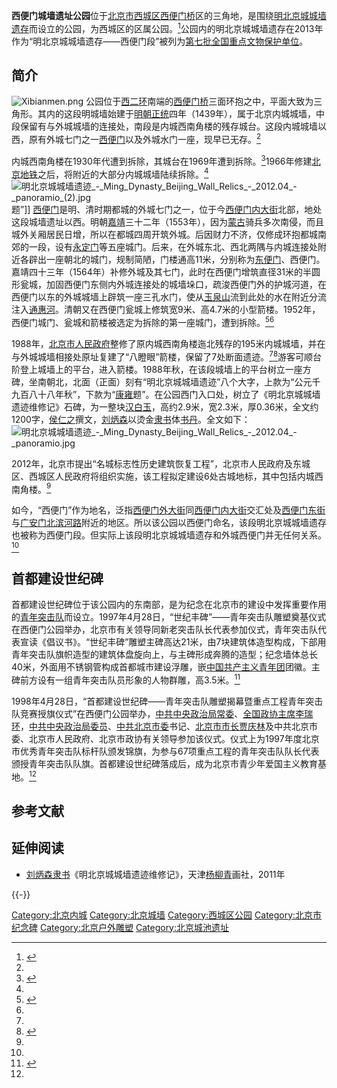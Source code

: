 {{文物保护单位
| 级别 = 全国
| Cat = 北京全国重点文物保护单位
| 省区市 = 北京市
| 图片 = 明北京城城墙遗存西便门段国保碑.JPG
| 名称 = 明北京城城墙遗存
| 子项 = 西便门段 
| 编号 = 7-0707
| 分类 = 古建筑
| 时代 = 明
| 所在 = [[北京市|北京市]]西城区
|坐标 = {{coord|39.89890|116.35117|display=inline,title}}
| 登录 = 2013年
}}

'''西便门城墙遗址公园'''位于[[北京市|北京市]][[西城区|西城区]][[西便门桥|西便门桥]]区的三角地，是围绕[[北京城墙|明北京城城墙遗存]]而设立的公园，为西城区的区属公园。<ref>{{Cite web |url=http://www.bjyl.gov.cn/gyfjqyl/cs/xcq1/201105/t20110510_91813.html |title=西便门城墙遗址公园，首都园林绿化网，于2014-09-14查阅 |access-date=2014-09-14 |archive-url=https://web.archive.org/web/20130926221057/http://www.bjyl.gov.cn/gyfjqyl/cs/xcq1/201105/t20110510_91813.html |archive-date=2013-09-26 |dead-url=yes }}</ref>公园内的明北京城城墙遗存在2013年作为“明北京城城墙遗存——西便门段”被列为[[第七批全国重点文物保护单位|第七批全国重点文物保护单位]]。

==简介==
[[File:Xibianmen.png|thumb]]
公园位于[[北京二环路|西二环]]南端的[[西便门桥|西便门桥]]三面环抱之中，平面大致为三角形。其内的这段明城墙始建于[[明朝|明朝]][[正统_(年号)|正统]]四年（1439年），属于北京内城城墙，中段保留有与外城城墙的连接处，南段是内城西南角楼的残存城台。这段内城城墙以西，原有外城七门之一[[西便门|西便门]]以及外城水门一座，现早已无存。<ref name=rmw/>

内城西南角楼在1930年代遭到拆除，其城台在1969年遭到拆除。<ref>{{Cite web |url=http://sd.ifeng.com/chinese/guoxuejiangtang/detail_2013_09/18/1236625_1.shtml |title=盘点：建国后北京有多少座城门被拆除？，凤凰网，2013-09-18 |access-date=2014-09-14 |archive-date=2016-03-04 |archive-url=https://web.archive.org/web/20160304204514/http://sd.ifeng.com/chinese/guoxuejiangtang/detail_2013_09/18/1236625_1.shtml |dead-url=no }}</ref>1966年修建[[北京地铁|北京地铁]]之后，将附近的大部分内城城墙陆续拆除。<ref name=rmw/>
[[File:明北京城城墙遗迹_-_Ming_Dynasty_Beijing_Wall_Relics_-_2012.04_-_panoramio_(2).jpg|thumb]]题”]]
[[西便门|西便门]]是明、清时期都城的外城七门之一，位于今[[西便门内大街|西便门内大街]]北部，地处这段城墙遗址以西。明朝[[嘉靖|嘉靖]]三十二年（1553年），因为[[蒙古|蒙古]]骑兵多次南侵，而且城外关厢居民日增，所以在都城四周开筑外城。后因财力不济，仅修成环抱都城南郊的一段，设有[[永定门|永定门]]等五座城门。后来，在外城东北、西北两隅与内城连接处附近各辟出一座朝北的城门，规制简陋，门楼通高11米，分别称为[[东便门|东便门]]、西便门。嘉靖四十三年（1564年）补修外城及其七门，此时在西便门增筑直径31米的半圆形瓮城，加固西便门东侧内外城连接处的城墙垛口，疏浚西便门外的护城河道，在西便门以东的外城城墙上辟筑一座三孔水门，使从[[玉泉山|玉泉山]]流到此处的水在附近分流注入[[通惠河|通惠河]]。清朝又在西便门瓮城上修筑宽9米、高4.7米的小型箭楼。1952年，西便门城门、瓮城和箭楼被选定为拆除的第一座城门，遭到拆除。<ref name=ifeng>{{Cite web |url=http://news.ifeng.com/mainland/detail_2012_02/24/12747612_0.shtml |title=北京将重建建国后拆除的外城西南角楼等标志性景观，凤凰网，2012-02-24 |access-date=2014-09-14 |archive-date=2012-02-29 |archive-url=https://web.archive.org/web/20120229001635/http://news.ifeng.com/mainland/detail_2012_02/24/12747612_0.shtml |dead-url=no }}</ref><ref name=rmw/>

1988年，[[北京市人民政府|北京市人民政府]]整修了原内城西南角楼迤北残存的195米内城城墙，并在与外城城墙相接处原址复建了“八瞪眼”箭楼，保留了7处断面遗迹。<ref name=ifeng/><ref name=rmw>{{Cite web |url=http://www.people.com.cn/GB/wenhua/40483/40486/3050620.html |title=古城墙：一本厚得无从读起的书，人民网，2004-12-13 |access-date=2014-09-14 |archive-date=2015-09-24 |archive-url=https://web.archive.org/web/20150924133613/http://www.people.com.cn/GB/wenhua/40483/40486/3050620.html |dead-url=no }}</ref>游客可顺台阶登上城墙上的平台，进入箭楼。1988年秋，在该段城墙上的平台树立一座方碑，坐南朝北，北面（正面）刻有“明北京城城墙遗迹”八个大字，上款为“公元千九百八十八年秋”，下款为“[[康雍|康雍]]题”。在公园西门入口处，树立了《明北京城城墙遗迹维修记》石碑，为一整块[[汉白玉|汉白玉]]，高约2.9米，宽2.3米，厚0.36米，全文约1200字，[[侯仁之|侯仁之]]撰文，[[刘炳森|刘炳森]]以烫金[[隶书|隶书]]体[[书丹|书丹]]。全文如下：
[[File:明北京城城墙遗迹_-_Ming_Dynasty_Beijing_Wall_Relics_-_2012.04_-_panoramio.jpg|thumb]]
{{引用|
明北京城城墙遗迹维修记

    北京城的兴起始于[[周朝|周]]初，去今已三千余年，其原始聚落曰[[蓟|蓟]]。[[春秋战国|春秋战国]]时期，诸侯割据，蓟为[[燕国|燕]]侯都城，名满海内，后世或称北京为燕京，来源于此。

    自[[秦朝|秦]]以后，封建王朝相继建立，历代名都先后崛起，北京后来居上，遂为[[辽|辽]]、[[金朝|金]]、[[元朝|元]]、[[明|明]]、[[清|清]]五朝建都之地。在辽为陪都，号称[[辽南京|南京]]，金朝正式建都，扩展旧城，改名[[金中都|中都]]。公元一二六七年，元朝始建[[元大都|大都]]新城于东北郊外。[[明朝|明朝]]初年，改造大都，先于公元一三六八年，移其北墙至今[[安定门|安定门]]、[[德胜门|德胜门]]一线，其后五十年，又将南墙外移至今[[崇文门|崇文门]]、[[正阳门|正阳门]]、[[宣武门|宣武门]]一线，东西两墙基址如旧，只是缩减其北段，延长其南墙。及至公元一五五三年，更在其南加筑外城，内外两城合成凸形。清朝相沿不变，是即今日首都中心之北京旧城。

    按我国古代营建都城必有城墙，既利于防卫，又是城市规划重要组成部分。城内道路系统工程分区以及建筑布局，无一不为城墙所制约。成书于公元前约五世纪的《[[周礼|周礼]]考工记》，谓国都之营建，九里见方，城墙四面各有三门，方城之内，纵横干道各九条，依此格局，又以城市定位，面向正南，中轴线纵观其间。遂有宫廷在前，市场在后，左有太庙，右有社稷坛之总体布局，都城规划的要求粲然大备。但是，我国封建时代都城的营建，于此最相符合者，只有元朝大都城。明朝改建之后，内城宫阙以及[[太庙|太庙]]、[[社稷坛|社稷坛]]分布一如古制，外城有[[天坛|天坛]]、[[先农坛|先农坛]]并列于全城中轴线左右两侧，是为历代都城设计的重大发展。西方城市规划专家每多高度评价，推为世界城市设计史上一大杰作。且有[[瑞典|瑞典]]学者[[喜龍仁|喜龍仁]]著有《北京的城墙和城门》一书流传于世。
[[File:明北京城城墙遗迹_-_Ming_Dynasty_Beijing_Wall_Relics_-_2012.04_-_panoramio_(1).jpg|thumb]]
    随着现代城市的发展，古之城墙已完全失去固有作用。北京城墙与城楼以其雄阔、巍峨的形象与建筑工艺，具有重大历史文物价值。根据古为今用的原则，理应加以保护和利用，遗憾的是，在未及进行缜密研究的情况下，竟被拆除。幸而，内城正阳门城楼、德胜门箭楼，以及[[北京城东南角楼|东南角楼]]得以保存，今经维修，已列为首都重点文物保护单位。至于旧日城墙残存今者，惟有崇文门以东与此处各一段。此段城墙原是明朝前期所建，西墙最南端，西与后筑之外城西便门相距甚近。两城相接处，上建城楼一座。此段城墙以东，原属内城西南隅，地处偏僻，又较低洼，尝有积水，曰[[太平湖_(复兴门)|太平湖]]。现因市区扩建，昔日一隅之地，今且为交通要冲。目前，西便门西南古代蓟城旧址及[[莲花池|莲花池]]一带，正在进一步开发中，此地将日益显示其交通上的枢纽地位，必须兴建[[西便门桥|大型立交桥]]，始得通畅无阻。而这一处明代城墙，近在咫尺，是存？是废？必须善加抉择。[[北京市人民政府|北京市人民政府]]在广泛听取人民群众及专家意见后，决定今昔兼顾，新旧并举，以便古城风貌就地重现于现代化建设之中，为此特责成西城区人民政府，多方筹款，尽力维修，但工事艰难，墙上南端原有角楼已难恢复，仅两城相接处之城楼得以重建。为展现古城墙内部原始结构，维修时，有意保留墙体的数处墙芯，多年湮没地下的条石、墙基与城砖保存完好，经过请理，方得重见天日。又在墙之东侧加筑台阶，以便游人登临。重修墙体高十一点六米，基宽十九点九三米，顶宽十五点九六米，总长二百一十米，共用新制城砖十三万块，一九八八年七月全部竣工。

    念及我人民首都为举世瞩目之历史文化名城，三千多年来，都在不断发展变化中，而城市的总体规划及其主题思想，亦在与时俱进。自社会主义新中国创建迄今，城市建设日新月异，立足于此，环顾四方，更当满怀信心，奋发前进，爱我首都，乐为之记。

          公元一九八八年八月    侯仁之撰文   刘炳森[[书丹|书丹]]
}}

2012年，北京市提出“名城标志性历史建筑恢复工程”，北京市人民政府及东城区、西城区人民政府将组织实施，该工程拟定建设6处古城地标，其中包括内城西南角楼。<ref name=ifeng/>

如今，“西便门”作为地名，泛指[[西便门外大街|西便门外大街]]同[[西便门内大街|西便门内大街]]交汇处及[[西便门东街|西便门东街]]与[[广安门北滨河路|广安门北滨河路]]附近的地区。所以该公园以西便门命名，该段明北京城城墙遗存也被称为西便门段。但实际上该段明北京城城墙遗存和外城西便门并无任何关系。<ref name=rmw/>

==首都建设世纪碑==
首都建设世纪碑位于该公园内的东南部，是为纪念在北京市的建设中发挥重要作用的[[青年突击队|青年突击队]]而设立。1997年4月28日，“世纪丰碑”——青年突击队雕塑奠基仪式在西便门公园举办，北京市有关领导同新老突击队长代表参加仪式，青年突击队代表宣读《倡议书》。“世纪丰碑”雕塑主碑高达21米，由7块建筑体造型构成，下部用青年突击队旗帜造型的建筑体盘旋向上，与主碑形成奔腾的造型；纪念墙体总长40米，外面用不锈钢管构成首都城市建设浮雕，嵌[[中国共产主义青年团|中国共产主义青年团]]团徽。主碑前方设有一组青年突击队员形象的人物群雕，高3.5米。<ref name=bjsd>{{Cite web |url=http://youth.bchd.cn/detailPage.php?id=3# |title=青年突击队，北京市首都公路发展集团有限公司，2005-07-17 |access-date=2014-09-14 |archive-url=https://web.archive.org/web/20070811164150/http://youth.bchd.cn/detailPage.php?id=3 |archive-date=2007-08-11 |dead-url=yes }}</ref>

1998年4月28日，“首都建设世纪碑——青年突击队雕塑揭幕暨重点工程青年突击队竞赛授旗仪式”在西便门公园举办，[[中共中央政治局常委|中共中央政治局常委]]、[[全国政协主席|全国政协主席]][[李瑞环|李瑞环]]，[[中共中央政治局委员|中共中央政治局委员]]、[[中共北京市委|中共北京市委]]书记、[[北京市市长|北京市市长]][[贾庆林|贾庆林]]及中共北京市委、北京市人民政府、北京市政协有关领导参加该仪式。仪式上为1997年度北京市优秀青年突击队标杆队颁发锦旗，为参与67项重点工程的青年突击队队长代表颁授青年突击队队旗。首都建设世纪碑落成后，成为北京市青少年爱国主义教育基地。<ref name=bjsd/>

== 参考文献 ==
{{Reflist|30em}}

== 延伸阅读 ==
{{Commonscat|Xibianmen City Wall Relics Park}}
* [[刘炳森|刘炳森]][[隶书|隶书]]《明北京城城墙遗迹维修记》，天津[[杨柳青|杨柳青]]画社，2011年

{{-}}
{{北京全国重点文物保护单位}}

[[Category:北京内城|Category:北京内城]]
[[Category:北京城墙|Category:北京城墙]]
[[Category:西城区公园|Category:西城区公园]]
[[Category:北京市纪念碑|Category:北京市纪念碑]]
[[Category:北京户外雕塑|Category:北京户外雕塑]]
[[Category:北京城池遗址|Category:北京城池遗址]]